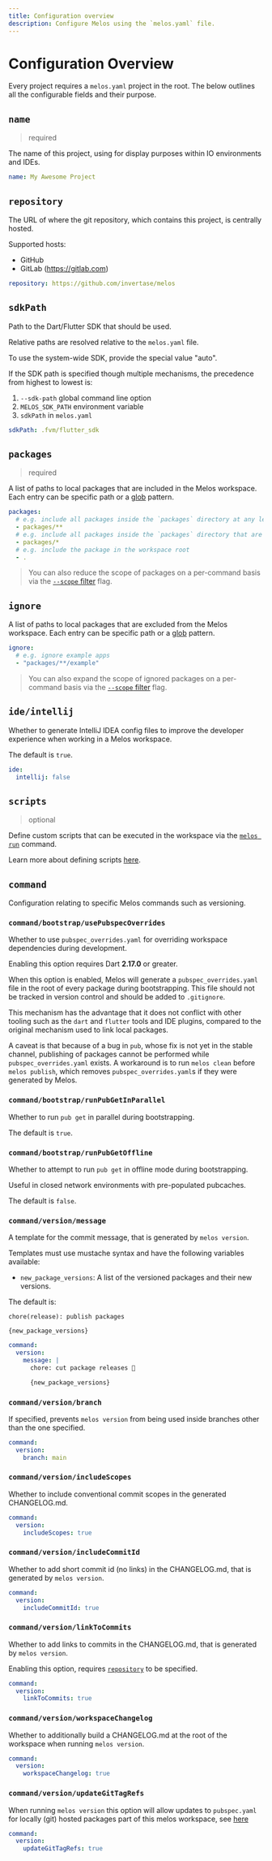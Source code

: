 ```yaml
---
title: Configuration overview
description: Configure Melos using the `melos.yaml` file.
---
```


# Configuration Overview

Every project requires a `melos.yaml` project in the root. The below outlines
all the configurable fields and their purpose.

## `name`

> required

The name of this project, using for display purposes within IO environments and IDEs.

```yaml
name: My Awesome Project
```

## `repository`

The URL of where the git repository, which contains this project, is centrally hosted.

Supported hosts:

- GitHub
- GitLab (https://gitlab.com)

```yaml
repository: https://github.com/invertase/melos
```

## `sdkPath`

Path to the Dart/Flutter SDK that should be used.

Relative paths are resolved relative to the `melos.yaml` file.

To use the system-wide SDK, provide the special value "auto".

If the SDK path is specified though multiple mechanisms, the precedence from highest to lowest is:

1. `--sdk-path` global command line option
2. `MELOS_SDK_PATH` environment variable
3. `sdkPath` in `melos.yaml`

```yaml
sdkPath: .fvm/flutter_sdk
```

## `packages`

> required

A list of paths to local packages that are included in the Melos workspace. Each entry can be
specific path or a [glob] pattern.

```yaml
packages:
  # e.g. include all packages inside the `packages` directory at any level
  - packages/**
  # e.g. include all packages inside the `packages` directory that are direct children
  - packages/*
  # e.g. include the package in the workspace root
  - .
```

> You can also reduce the scope of packages on a per-command basis via the [`--scope` filter](/filters#scope) flag.

## `ignore`

A list of paths to local packages that are excluded from the Melos workspace. Each entry can be
specific path or a [glob] pattern.

```yaml
ignore:
  # e.g. ignore example apps
  - "packages/**/example"
```

> You can also expand the scope of ignored packages on a per-command basis via the [`--scope` filter](/filters#scope) flag.

## `ide/intellij`

Whether to generate IntelliJ IDEA config files to improve the developer experience when working
in a Melos workspace.

The default is `true`.

```yaml
ide:
  intellij: false
```

## `scripts`

> optional

Define custom scripts that can be executed in the workspace via the [`melos run`](/commands/run) command.

Learn more about defining scripts [here](/configuration/scripts).

## `command`

Configuration relating to specific Melos commands such as versioning.

### `command/bootstrap/usePubspecOverrides`

Whether to use `pubspec_overrides.yaml` for overriding workspace dependencies during development.

Enabling this option requires Dart **2.17.0** or greater.

When this option is enabled, Melos will generate a `pubspec_overrides.yaml` file in the root of
every package during bootstrapping. This file should not be tracked in version control and should
be added to `.gitignore`.

This mechanism has the advantage that it does not conflict with other tooling such as the `dart`
and `flutter` tools and IDE plugins, compared to the original mechanism used to link local packages.

A caveat is that because of a bug in `pub`, whose fix is not yet in the stable channel, publishing
of packages cannot be performed while `pubspec_overrides.yaml` exists. A workaround is to run
`melos clean` before `melos publish`, which removes `pubspec_overrides.yaml`s if they were
generated by Melos.

### `command/bootstrap/runPubGetInParallel`

Whether to run `pub get` in parallel during bootstrapping.

The default is `true`.

### `command/bootstrap/runPubGetOffline`

Whether to attempt to run `pub get` in offline mode during bootstrapping.

Useful in closed network environments with pre-populated pubcaches.

The default is `false`.

### `command/version/message`

A template for the commit message, that is generated by `melos version`.

Templates must use mustache syntax and have the following variables available:

- `new_package_versions`: A list of the versioned packages and their new versions.

The default is:

```
chore(release): publish packages

{new_package_versions}
```

```yaml
command:
  version:
    message: |
      chore: cut package releases 🎉

      {new_package_versions}
```

### `command/version/branch`

If specified, prevents `melos version` from being used inside branches other than the one specified.

```yaml
command:
  version:
    branch: main
```

### `command/version/includeScopes`

Whether to include conventional commit scopes in the generated CHANGELOG.md.

```yaml
command:
  version:
    includeScopes: true
```

### `command/version/includeCommitId`

Whether to add short commit id (no links) in the CHANGELOG.md, that is generated by `melos version`.

```yaml
command:
  version:
    includeCommitId: true
```

### `command/version/linkToCommits`

Whether to add links to commits in the CHANGELOG.md, that is generated by `melos version`.

Enabling this option, requires [`repository`](#repository) to be specified.

```yaml
command:
  version:
    linkToCommits: true
```

### `command/version/workspaceChangelog`

Whether to additionally build a CHANGELOG.md at the root of the workspace when running `melos version`.

```yaml
command:
  version:
    workspaceChangelog: true
```

### `command/version/updateGitTagRefs`

When running `melos version` this option will allow updates to `pubspec.yaml` for locally (git) hosted packages part of this melos workspace, see [here](/guides/automated-releases#git-hosted-packages)

```yaml
command:
  version:
    updateGitTagRefs: true
```

[glob]: https://docs.python.org/3/library/glob.html
